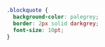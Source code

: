 <style>
p.box {
background-color: #F8F8F8;
padding: 10px;
border: 2px solid black;
margin-left: 20px;
margin-right: 20px;
border-radius: 5px;
}
</style>

<style>
p.box2 {
background-color: #FFFFFF;
padding: 10px;
border: 2px solid red;
margin-left: 10px;
margin-right: 10px;
border-radius: 1px;
}
</style>

<style>
h3.box {
background-color: #F8F8F8;
padding: 10px;
border: 2px solid blue;
margin-left: 10px;
margin-right: 10px;
border-radius: 1px;
}
</style>

```css
.blockquote {
  background-color: palegrey;
  border: 2px solid darkgrey;
  font-size: 10pt;
}
```